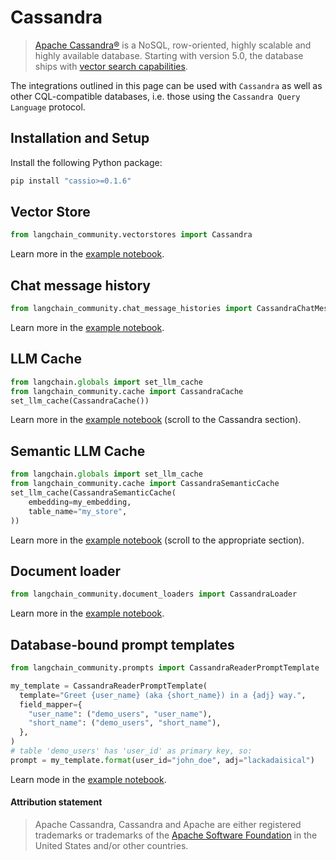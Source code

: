 # Cassandra

> [Apache Cassandra®](https://cassandra.apache.org/) is a NoSQL, row-oriented, highly scalable and highly available database.
> Starting with version 5.0, the database ships with [vector search capabilities](https://cassandra.apache.org/doc/trunk/cassandra/vector-search/overview.html).

The integrations outlined in this page can be used with `Cassandra` as well as other CQL-compatible databases, 
i.e. those using the `Cassandra Query Language` protocol.


## Installation and Setup

Install the following Python package:

```bash
pip install "cassio>=0.1.6"
```

## Vector Store

```python
from langchain_community.vectorstores import Cassandra
```

Learn more in the [example notebook](/docs/integrations/vectorstores/cassandra).

## Chat message history

```python
from langchain_community.chat_message_histories import CassandraChatMessageHistory
```

Learn more in the [example notebook](/docs/integrations/memory/cassandra_chat_message_history).


## LLM Cache

```python
from langchain.globals import set_llm_cache
from langchain_community.cache import CassandraCache
set_llm_cache(CassandraCache())
```

Learn more in the [example notebook](/docs/integrations/llms/llm_caching#cassandra-caches) (scroll to the Cassandra section).


## Semantic LLM Cache

```python
from langchain.globals import set_llm_cache
from langchain_community.cache import CassandraSemanticCache
set_llm_cache(CassandraSemanticCache(
    embedding=my_embedding,
    table_name="my_store",
))
```

Learn more in the [example notebook](/docs/integrations/llms/llm_caching#cassandra-caches) (scroll to the appropriate section).

## Document loader

```python
from langchain_community.document_loaders import CassandraLoader
```

Learn more in the [example notebook](/docs/integrations/document_loaders/cassandra).

## Database-bound prompt templates

```python
from langchain_community.prompts import CassandraReaderPromptTemplate

my_template = CassandraReaderPromptTemplate(
  template="Greet {user_name} (aka {short_name}) in a {adj} way.",
  field_mapper={
    "user_name": ("demo_users", "user_name"),
    "short_name": ("demo_users", "short_name"),
  },
)
# table 'demo_users' has 'user_id' as primary key, so:
prompt = my_template.format(user_id="john_doe", adj="lackadaisical")
```

Learn mode in the [example notebook](/docs/modules/model_io/prompts/database_bound_prompt_templates).

#### Attribution statement

> Apache Cassandra, Cassandra and Apache are either registered trademarks or trademarks of 
> the [Apache Software Foundation](http://www.apache.org/) in the United States and/or other countries.
